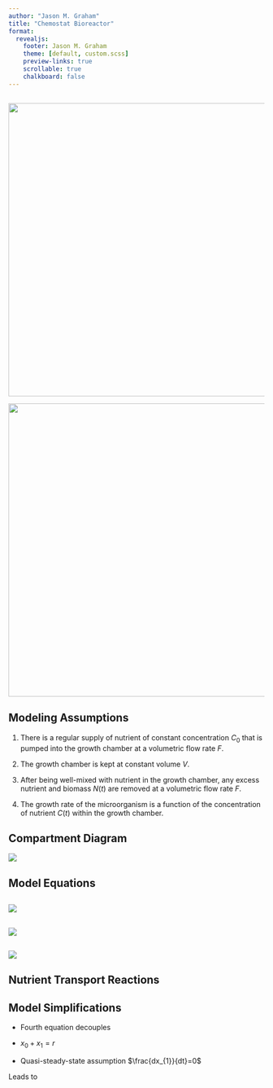 ```yaml
---
author: "Jason M. Graham"
title: "Chemostat Bioreactor"
format: 
  revealjs:
    footer: Jason M. Graham
    theme: [default, custom.scss]
    preview-links: true
    scrollable: true
    chalkboard: false
---
```




## 

::: {layout-ncol=2}

![](https://www.dropbox.com/scl/fi/b1v8agequuasbcm07k8ja/chemostat_cartoon.jpeg?rlkey=nfh01hcvba2u8ayplen344jkj&raw=1){fig-align="left" width=5.5in height=6in}

[![](https://www.dropbox.com/scl/fi/rncv952or6koqoufqg7bp/chemostat_photo.jpeg?rlkey=gj1jyfhd37auresqz2rr6zb54&raw=1){fig-align="right" width=6in height=6in}](https://www.wired.com/2014/09/why-chemostats-may-be-one-of-microbiologys-greatest-tools/)

:::

## Modeling Assumptions

1) There is a regular supply of nutrient of constant concentration $C_{0}$ that is pumped into the growth chamber at a volumetric flow rate $F$. 

2) The growth chamber is kept at constant volume $V$. 

3) After being well-mixed with nutrient in the growth chamber, any excess nutrient and biomass $N(t)$ are removed at a volumetric flow rate $F$. 

4) The growth rate of the microorganism is a function of the concentration of nutrient $C(t)$ within the growth chamber. 

## Compartment Diagram

![](https://github.com/jmgraham30/TopicsInBiomath/blob/master/Figures/chemostatCompartments.png?raw=true)

## Model Equations

\begin{align}
\frac{dVN}{dt} &= G(C)VN - FN,  \\
\frac{dVC}{dt} &= FC_{0} - \alpha G(C)VN - FC,
\end{align}

##

![](https://github.com/jmgraham30/TopicsInBiomath/blob/master/Figures/basic_reactions.png?raw=true){fig-align="center"}

##

![](https://github.com/jmgraham30/TopicsInBiomath/blob/master/Figures/substrateProtein.png?raw=true){fig-align="center"}

##

![](https://github.com/jmgraham30/TopicsInBiomath/blob/master/Figures/cellTransport.png?raw=true){fig-align="center"}

## Nutrient Transport Reactions

\begin{align}
\frac{dc}{dt} &=  -k_{1}cx_{0} + k_{-1}x_{1}\\
\frac{dx_{0}}{dt} &= -k_{1}cx_{0} + k_{-1}x_{1} + k_{2}x_{1} \\
\frac{dx_{1}}{dt} &= k_{1}cx_{0} - k_{-1}x_{1} - k_{2}x_{1} \\
\frac{dp}{dt} &=  k_{2}x_{1} 
\end{align}

## Model Simplifications

* Fourth equation decouples

* $x_{0} + x_{1} = r$

* Quasi-steady-state assumption $\frac{dx_{1}}{dt}=0$

Leads to 

\begin{align}
\frac{dc}{dt} &=  -k_{1}rc + (k_{-1} + k_{1}c)x_{1} \\
x_{1} &= r\frac{c}{\frac{k_{-1} + k_{2}}{k_{1}} + c}
\end{align}
